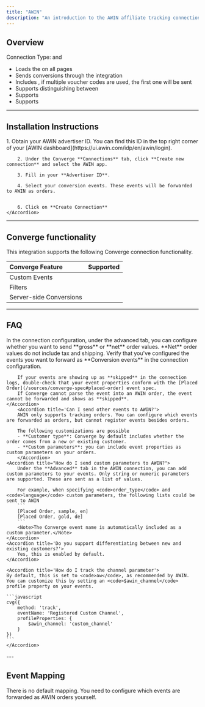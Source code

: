 ```yaml
---
title: "AWIN"
description: "An introduction to the AWIN affiliate tracking connection"
---
```



## Overview
Connection Type: <IconText text="Client-side" name="browser" iconType="duotone" iconLocation="after"/>  and <IconText text="Server-side" name="server" iconType="duotone" iconLocation="after"/>
- Loads the <OutboundLink linkText="AWIN MasterTag" linkTarget="https://wiki.awin.com/index.php/Advertiser_Tracking_Guide#Journey_Tag_.2F_Mastertag"/> on all pages
- Sends conversions through the <OutboundLink linkText="S2S" linkTarget="https://wiki.awin.com/index.php/Advertiser_Tracking_Guide/Conversion_Pixel_Only_Tracking#Server_To_Server_.28S2S.29"/> integration
- Includes <OutboundLink linkText="voucher codes" linkTarget="https://wiki.awin.com/index.php/Advertiser_Tracking_Guide/Discount_.2F_Voucher_Code_Tracking"/>, if multiple voucher codes are used, the first one will be sent
- Supports distinguishing between <OutboundLink linkText="new and existing customers" linkTarget="https://wiki.awin.com/index.php/Advertiser_Tracking_Guide/Commission_Groups#New_vs_Existing"/>
- Supports <OutboundLink linkText="custom tracking parameters" linkTarget="https://wiki.awin.com/index.php/Advertiser_Tracking_Guide/Custom_Tracking_Parameters"/>
- Supports <OutboundLink linkText="product-level tracking" linkTarget="https://wiki.awin.com/index.php/Advertiser_Tracking_Guide/Product_Level_Tracking"/>


--- 

## Installation Instructions

<AccordionGroup >
    <Accordion icon="list" title="Installation Instructions">
        1. Obtain your AWIN advertiser ID. You can find this ID in the top right corner of your [AWIN dashboard](https://ui.awin.com/idp/en/awin/login).

        2. Under the Converge **Connections** tab, click **Create new connection** and select the AWIN app.

        3. Fill in your **Advertiser ID**.

        4. Select your conversion events. These events will be forwarded to AWIN as orders.


        6. Click on **Create Connection**
    </Accordion>
</AccordionGroup> 

---

## Converge functionality

This integration supports the following Converge connection functionality.

| Converge Feature        |       Supported       |
| :---------------------- | :-------------------: |
| Custom Events           | <Icon name="xmark" /> |
| Filters                 | <Icon name="check" /> |
| Server-side Conversions | <Icon name="check" /> |

--- 

## FAQ

<AccordionGroup>
    <Accordion title='How do I exclude tax and shipping costs from the order values?'>
        In the connection configuration, under the advanced tab, you can configure whether you want to send **gross** or **net** order values. **Net** order values do not include tax and shipping.
    </Accordion>
    <Accordion title='Why are my events not being forwarded?'>
        Verify that you've configured the events you want to forward as **Conversion events** in the connection configuration.
        
        If your events are showing up as **skipped** in the connection logs, double-check that your event properties conform with the [Placed Order](/sources/converge-spec#placed-order) event spec.
        If Converge cannot parse the event into an AWIN order, the event cannot be forwarded and shows as **skipped**.
    </Accordion>
        <Accordion title='Can I send other events to AWIN?'>
        AWIN only supports tracking orders. You can configure which events are forwarded as orders, but cannot register events besides orders.

        The following customizations are possible
        - **Customer type**: Converge by default includes whether the order comes from a new or existing customer.
        - **Custom parameters**: you can include event properties as custom parameters on your orders.
        </Accordion>
    <Accordion title="How do I send custom parameters to AWIN?">
        Under the **Advanced** tab in the AWIN connection, you can add custom parameters to your events. Only string or numeric parameters are supported. These are sent as a list of values.
        
        For example, when specifying <code>order_type</code> and <code>language</code> custom parameters, the following lists could be sent to AWIN
        ```
        [Placed Order, sample, en]
        [Placed Order, gold, de]
        ```
        <Note>The Converge event name is automatically included as a custom parameter.</Note>
    </Accordion>
    <Accordion title='Do you support differentiating between new and existing customers?'>
        Yes, this is enabled by default.
    </Accordion>

    <Accordion title='How do I track the channel parameter'>
    By default, this is set to <code>aw</code>, as recommended by AWIN. You can customize this by setting an <code>$awin_channel</code> profile property on your events. 

    ```javascript
    cvg({
        method: 'track',
        eventName: 'Registered Custom Channel',
        profileProperties: {
            $awin_channel: 'custom_channel'
        }
    })
    ```
    </Accordion>
</AccordionGroup>
---

## Event Mapping

There is no default mapping. You need to configure which events are forwarded as AWIN orders yourself. 
